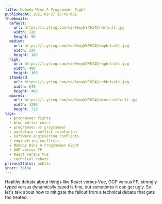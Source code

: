 ```yaml
---
title: Nobody Wins A Programmer Fight
publishedAt: 2021-09-27T15:45:00Z
thumbnails:
  default:
    url: https://i.ytimg.com/vi/0eoyWYP6I4Q/default.jpg
    width: 120
    height: 90
  medium:
    url: https://i.ytimg.com/vi/0eoyWYP6I4Q/mqdefault.jpg
    width: 320
    height: 180
  high:
    url: https://i.ytimg.com/vi/0eoyWYP6I4Q/hqdefault.jpg
    width: 480
    height: 360
  standard:
    url: https://i.ytimg.com/vi/0eoyWYP6I4Q/sddefault.jpg
    width: 640
    height: 480
  maxres:
    url: https://i.ytimg.com/vi/0eoyWYP6I4Q/maxresdefault.jpg
    width: 1280
    height: 720
tags:
  - programmer fights
  - blue collar coder
  - programmer vs programmer
  - workplace conflict resolution
  - software engineering conflicts
  - engineering conflicts
  - Nobody Wins A Programmer Fight
  - OOP versus FP
  - React versus Vue
  - technical debate
privacyStatus: public
short: false
---
```

  
Healthy debate about things like React versus Vue, OOP versus FP, strongly typed versus dynamically typed is fine, but sometimes it can get ugly. So let's talk about how to mitigate the fallout from a technical debate that gets too heated.
